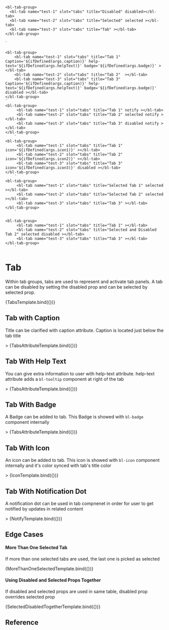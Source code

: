 
<Meta
  title="Components/Tab"
  component="bl-tab"
/>

    <bl-tab-group>
      <bl-tab name="test-1" slot="tabs" title="Disabled" disabled></bl-tab>
      <bl-tab name="test-2" slot="tabs" title="Selected" selected ></bl-tab>
      <bl-tab name="test-3" slot="tabs" title="Tab" ></bl-tab>
    </bl-tab-group>
  `

    <bl-tab-group>
        <bl-tab name="test-1" slot="tabs" title="Tab 1" Caption='${ifDefined(args.caption)}' help-text='${ifDefined(args.helpText)}' badge='${ifDefined(args.badge)}' ></bl-tab>
        <bl-tab name="test-2" slot="tabs" title="Tab 2"  ></bl-tab>
        <bl-tab name="test-3" slot="tabs" title="Tab 3" Caption='${ifDefined(args.caption)}' help-text='${ifDefined(args.helpText)}' badge='${ifDefined(args.badge)}'  disabled ></bl-tab>
    </bl-tab-group>
    `
    <bl-tab-group>
         <bl-tab name="test-1" slot="tabs" title="Tab 1" notify ></bl-tab>
         <bl-tab name="test-2" slot="tabs" title="Tab 2" selected notify ></bl-tab>
         <bl-tab name="test-3" slot="tabs" title="Tab 3" disabled notify ></bl-tab>
    </bl-tab-group>
        `
    <bl-tab-group>
         <bl-tab name="test-1" slot="tabs" title="Tab 1" icon='${ifDefined(args.icon1)}' ></bl-tab>
         <bl-tab name="test-2" slot="tabs" title="Tab 2" icon='${ifDefined(args.icon2)}' ></bl-tab>
         <bl-tab name="test-3" slot="tabs" title="Tab 3" icon='${ifDefined(args.icon3)}' disabled ></bl-tab>
    </bl-tab-group>
        `
    <bl-tab-group>
         <bl-tab name="test-1" slot="tabs" title="Selected Tab 1" selected ></bl-tab>
         <bl-tab name="test-2" slot="tabs" title="Selected Tab 2" selected ></bl-tab>
         <bl-tab name="test-3" slot="tabs" title="Tab 3" ></bl-tab>
    </bl-tab-group>
        `

    <bl-tab-group>
         <bl-tab name="test-1" slot="tabs" title="Tab 1" ></bl-tab>
         <bl-tab name="test-2" slot="tabs" title="Selected and Disabled Tab 2" selected disabled ></bl-tab>
         <bl-tab name="test-3" slot="tabs" title="Tab 3" ></bl-tab>
    </bl-tab-group>
        `

# Tab
Within tab groups, tabs are used to represent and activate tab panels. A tab can be disabled by setting the disabled prop and can be selected by selected prop.

<Canvas>
<Story name="Basic Usage">
    {TabsTemplate.bind({})}
  </Story>
</Canvas>


## Tab with Caption
Title can be clarified with caption attribute. Caption is located just below the tab title

<Canvas>
<Story name="Tab With Caption"  args={{ caption: 'Caption' }}>>
    {TabsAttributeTemplate.bind({})}
  </Story>
</Canvas>

## Tab With Help Text
You can give extra information to user with help-text attribute. help-text attribute adds a `bl-tooltip` component at right of the tab

<Canvas>
<Story name="Tab With Help Text"  args={{helpText:'helpText' }}>>
    {TabsAttributeTemplate.bind({})}
  </Story>
</Canvas>

## Tab With Badge
A Badge can be added to tab. This Badge is showed with `bl-badge` component internally

<Canvas>
<Story name="Tab With Badge"  args={{badge:'New' }}>>
    {TabsAttributeTemplate.bind({})}
  </Story>
</Canvas>

## Tab With Icon
An icon can be added to tab. This icon is showed with `bl-icon` component internally and it's color synced with tab's title color

<Canvas>
<Story name="Tab With Icon" args={{icon1:'heart', icon2:'settings', icon3:'book', icon4:'academy', icon5:'account', icon6:'attach', icon7:'award', icon8:'browser' }}>>
    {IconTemplate.bind({})}
 </Story>
</Canvas>

## Tab With Notification Dot
A notification dot can be used in tab compnenet in order for user to get notified by updates in related content

<Canvas>
<Story name="Tab With Notification Dot">>
    {NotifyTemplate.bind({})}
  </Story>
</Canvas>

## Edge Cases

#### More Than One Selected Tab
If more than one selected tabs are used, the last one is picked as selected

<Canvas>
<Story name="More Than One Selected Tab">
    {MoreThanOneSelectedTemplate.bind({})}
  </Story>
</Canvas>

#### Using Disabled and Selected Props Together
If disabled and selected props are used in same table, disabled prop overrides selected prop

<Canvas>
<Story name="Using Disabled and Selected Props Together">
    {SelectedDisabledTogetherTemplate.bind({})}
  </Story>
</Canvas>

## Reference

<ArgsTable of="bl-tab" />


